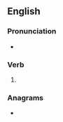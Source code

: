 ==English==

===Pronunciation===
* {{IPA|/ˈbɹaɪnɪŋ/|lang=en}}

===Verb===
{{head|en|present participle}}

# {{present participle of|brine|lang=en|nocat=1}}

===Anagrams===
* {{anagrams|en|a=bgiinnr|bring in|bring-in|inbring}}